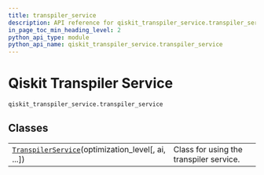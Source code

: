 ```yaml
---
title: transpiler_service
description: API reference for qiskit_transpiler_service.transpiler_service
in_page_toc_min_heading_level: 2
python_api_type: module
python_api_name: qiskit_transpiler_service.transpiler_service
---
```


<span id="qiskit-transpiler-service-qiskit-transpiler-service-transpiler-service" />

<span id="module-qiskit_transpiler_service.transpiler_service" />

# Qiskit Transpiler Service

`qiskit_transpiler_service.transpiler_service`

## Classes

|                                                                                                                                                                                         |                                         |
| --------------------------------------------------------------------------------------------------------------------------------------------------------------------------------------- | --------------------------------------- |
| [`TranspilerService`](qiskit_transpiler_service.transpiler_service.TranspilerService "qiskit_transpiler_service.transpiler_service.TranspilerService")(optimization\_level\[, ai, ...]) | Class for using the transpiler service. |

